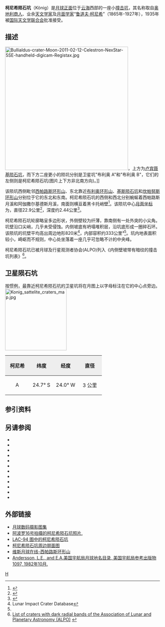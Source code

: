 {{lunar crater data|
 image=König crater 4125 h1.jpg|240px|
 caption=[[月球轨道器4号|月球轨道器4号]]拍摄的图像|
 latitude=24.23|
 N_or_S=S|
 longitude=24.68|
 E_or_W=W|
 diameter=22.9公里|
 depth=2.44公里|
 colong=25|
 eponym=鲁道夫·柯尼希}}
'''柯尼希陨石坑'''（König）是[[月球正面|月球正面]]位于[[云海|云海]]西部的一座小[[撞击坑|撞击坑]]，其名称取自[[奥地利|奥地利]][[商人|商人]]、业余[[天文学家|天文学家]]及[[月面学|月面学家]]“[[鲁道夫·柯尼希|鲁道夫·柯尼希]]”（1865年-1927年），1935年被[[国际天文学联合会|国际天文学联合会]]批准接受。

==描述==
[[Image:Bullialdus-crater-Moon-2011-02-12-Celestron-NexStar-5SE-handheld-digicam-Registax.jpg|400px]]，上方为[[卢宾聂基陨石坑|卢宾聂基陨石坑]]，而下方二座更小的陨坑分别是卫星坑"布利奥 A"和"布利奥 B"，它们的左侧则是柯尼希陨石坑(图片上下方非北南方向)。]]

该陨坑西侧毗邻[[西帕路斯环形山|西帕路斯环形山]]、东北靠近[[布利奥环形山|布利奥环形山]]、[[基斯陨石坑|基斯陨石坑]]和[[坎帕努斯环形山|坎帕努斯环形山]]分别位于它的东北和东南。柯尼希陨石坑的西侧和西北分别蜿蜒着西帕路斯月溪和阿伽撒尔基德斯月溪，南面则横亘着黑卡托峭壁<ref>{{Cite web |url=http://planetarynames.wr.usgs.gov/images/Lunar/lac_94_lo.pdf |title=Crater König on LAC-94 map. |access-date=2016-10-04 |archive-date=2013-02-20 |archive-url=https://web.archive.org/web/20130220204046/http://planetarynames.wr.usgs.gov/images/Lunar/lac_94_lo.pdf |dead-url=no }}</ref>。该陨坑中心[[月面坐标|月面坐标]]为{{Coord|24.23|S|24.68|W|globe:Moon|nogoogle=1|noosm=1}}，直径22.9公里<ref name="IAU">{{Cite web |url=http://planetarynames.wr.usgs.gov/Feature/3183 |title=Directory of the International Astronomical Union |access-date=2016-10-04 |archive-date=2020-11-27 |archive-url=https://web.archive.org/web/20201127012757/http://planetarynames.wr.usgs.gov/Feature/3183 |dead-url=no }}</ref>，深度约2.44公里<ref>{{Cite web |url=http://fisherka.csolutionshosting.net/astronote/plan/craterdepth/html/CraterDepthFeatureNameWestfall.html |title=John E. Westfall's Atlas of the Lunar Terminator, Cambridge Univ. Press (2000) |access-date=2016-10-04 |archive-date=2014-12-18 |archive-url=https://archive.today/20141218234310/http://fisherka.csolutionshosting.net/astronote/plan/craterdepth/html/CraterDepthFeatureNameWestfall.html |dead-url=no }}</ref>。

柯尼希陨石坑轮廓略呈多边形状，外侧壁较为纤薄，靠南侧有一处外突的小尖角。坑壁沿口尖峭，几乎未受侵蚀。内侧坡底有坍塌堆积层，沿坑底形成一圈碎石环。该陨坑的坑壁平均高出周边地形820米<ref name=LICD>Lunar Impact Crater Database</ref>，内部容积约333公里³<ref name="LICD"/>。坑内地表面积较小，崎岖而不规则，中心处坐落着一座几乎可忽略不计的中央峰。

柯尼希陨石坑已被月球及行星观测者协会(ALPO)列入《内侧壁坡带有暗纹的撞击坑列表》<ref>[http://www.zone-vx.com/alpo-bcp-longlist.pdf List of craters with dark radial bands of the Association of Lunar and Planetary Astronomy (ALPO)] {{webarchive|url=https://web.archive.org/web/20131203025135/http://www.zone-vx.com/alpo-bcp-longlist.pdf |date=2013-12-03 }}</ref>。{{clear}}
==卫星陨石坑==
按惯例，最靠近柯尼希陨石坑的卫星坑将在月图上以字母标注在它的中心点旁边。
[[Image:Konig_sattelite_craters_map.jpg|200px]]

{| class="wikitable"
!width="25%" style="background:#eeeeee;" |柯尼希 
!width="25%" style="background:#eeeeee;" |纬度
!width="25%" style="background:#eeeeee;" |经度
!width="25%" style="background:#eeeeee;" |直径
|-
|align="center"|A
|align="center"|24.7° S
|align="center"|24.0° W
|align="center"|3 公里
|}{{clear}}

==参引资料==
{{Reflist}}

==另请参阅==
{{refbegin}}
* {{cite book
  | last1 = Andersson
  | first1 = L. E.
  | last2 = Whitaker
  | first2 = E. A.
  | authorlink2 = Ewen Whitaker
  | date = 1982
  | title = [[NASA|NASA]] Catalogue of Lunar Nomenclature
  | publisher = NASA RP-1097
  | ref = harv
  }}
* {{cite web
  | last = Blue
  | first = Jennifer
  | date = July 25, 2007
  | title = Gazetteer of Planetary Nomenclature
  | publisher = [[United_States_Geological_Survey|USGS]]
  | url = http://planetarynames.wr.usgs.gov/
  | accessdate = 2007-08-05
  | ref = harv
  | archive-date = 2012-04-08
  | archive-url = https://www.webcitation.org/66mXDr4G9?url=http://planetarynames.wr.usgs.gov/
  | dead-url = no
  }}
* {{cite book
  | last1 = Bussey
  | first1 = B.
  | authorlink1 = Ben Bussey
  | last2 = Spudis
  | first2 = P.
  | authorlink2 = Paul Spudis
  | date = 2004
  | title = The Clementine Atlas of the Moon
  | publisher = Cambridge University Press
  | location = New York
  | isbn = 978-0-521-81528-4
  | ref = harv
  }}
* {{cite book
  | last1 = Cocks
  | first1 = Elijah E.
  | last2 = Cocks
  | first2 = Josiah C.
  | date = 1995
  | title = Who's Who on the Moon: A Biographical Dictionary of Lunar Nomenclature
  | url = https://archive.org/details/isbn_9780936389271
  | publisher = Tudor Publishers
  | isbn = 978-0-936389-27-1
  | ref = harv
  }}
* {{cite web
  | last = McDowell
  | first = Jonathan
  | date = July 15, 2007
  | url = http://host.planet4589.org/astro/lunar/
  | title = Lunar Nomenclature
  | publisher = Jonathan's Space Report
  | accessdate = 2007-10-24
  | ref = harv
  | archive-date = 2012-05-26
  | archive-url = https://www.webcitation.org/67wcYNfK3?url=http://host.planet4589.org/astro/lunar/
  | dead-url = no
  }}
* {{cite journal| last1 = Menzel| first1 = D. H.| last2 = Minnaert| first2 = M.| last3 = Levin| first3 = B.| last4 = Dollfus| first4 = A.| last5 = Bell| first5 = B.| title = Report on Lunar Nomenclature by the Working Group of Commission 17 of the IAU| doi = 10.1007/BF00171763| journal = Space Science Reviews| volume = 12| issue = 2| pages = 136–186| year = 1971| pmid = | pmc =| bibcode = 1971SSRv...12..136M| ref = harv}}
* {{cite book
  | first = Patrick
  | last = Moore
  | authorlink = Patrick Moore
  | date = 2001
  | title = On the Moon
  | url = https://archive.org/details/patrickmooreonmo00patr
  | publisher = Sterling Publishing Co
  | isbn = 978-0-304-35469-6
  | ref = harv
  }}
* {{cite book
  | first = Fred W.
  | last = Price
  | date = 1988
  | title = The Moon Observer's Handbook
  | publisher = Cambridge University Press
  | isbn = 978-0-521-33500-3
  | ref = harv
  }}
* {{cite book
  | last = Rükl
  | first = Antonín
  | authorlink = Antonín Rükl
  | date = 1990
  | title = Atlas of the Moon
  | publisher = Kalmbach Books
  | isbn = 978-0-913135-17-4
  | ref = harv
  }}
* {{cite book
  | last = Webb
  | first = Rev. T. W.
  | authorlink = Thomas William Webb
  | date = 1962
  | title = Celestial Objects for Common Telescopes
  | url = https://archive.org/details/celestialobjects00webb
  | edition = 6th revised
  | publisher = Dover
  | isbn = 978-0-486-20917-3
  | ref = harv
  }}
* {{cite book
  | first = Ewen A.
  | last = Whitaker
  | authorlink = Ewen Whitaker
  | date = 1999
  | title = Mapping and Naming the Moon
  | publisher = Cambridge University Press
  | isbn = 978-0-521-62248-6
  | ref = harv
  }}
* {{cite book
  | first = Peter T.
  | last = Wlasuk
  | date = 2000
  | title = Observing the Moon
  | publisher = Springer
  | isbn = 978-1-85233-193-1
  | ref = harv
 }}
{{refend}}

==外部链接==
*[http://www.lpi.usra.edu/resources/lunar_orbiter/bin/srch_nam.shtml?Konig%7C0 月球数码摄影图集] {{Wayback|url=http://www.lpi.usra.edu/resources/lunar_orbiter/bin/srch_nam.shtml?Konig%7C0 |date=20201128123438 }}
*[http://www.lpi.usra.edu/resources/apollo/search/feature/?feature=Konig 阿波罗16号拍摄的柯尼希陨石坑照片.] {{Wayback|url=http://www.lpi.usra.edu/resources/apollo/search/feature/?feature=Konig |date=20201127012847 }}
*[http://www.lpi.usra.edu/resources/mapcatalog/LAC/lac94/ LAC-94 图中的柯尼希陨石坑] {{Wayback|url=http://www.lpi.usra.edu/resources/mapcatalog/LAC/lac94/ |date=20161005115704 }}
*[http://www.lpi.usra.edu/resources/mapcatalog/usgs/I485/ 柯尼希陨石坑周边朋面图] {{Wayback|url=http://www.lpi.usra.edu/resources/mapcatalog/usgs/I485/ |date=20161005114140 }}
*[http://the-moon.wikispaces.com/König 维斯月球在线-西帕路斯环形山] {{Wayback|url=http://the-moon.wikispaces.com/K%C3%B6nig |date=20180530171912 }}
* [http://planet4589.org/astro/lunar/RP-1097.pdf Andersson, L.E., and E.A.美国宇航局月球地名目录, 美国宇航局参考出版物1097, 1982年10月.] {{Wayback|url=http://planet4589.org/astro/lunar/RP-1097.pdf |date=20141006125838 }}

[[Category:月球环形山|H]]